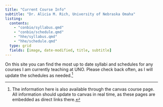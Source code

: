 ```yaml
---
title: "Current Course Info"
subtitle: "Dr. Alicia M. Rich, University of Nebraska Omaha"
listing: 
  contents:
    - "conbio/syllabus.qmd"
    - "conbio/schedule.qmd"
    - "hhe/syllabus.qmd"
    - "hhe/schedule.qmd"
  type: grid
  fields: [image, date-modified, title, subtitle]
---
```


On this site you can find the most up to date syllabi and schedules for any courses I am currently teaching at UNO. Please check back often, as I will update the schedules as needed.[^1]


[^1]: The information here is also available through the canvas course page. All information should update to canvas in real time, as these pages are embedded as direct links there.